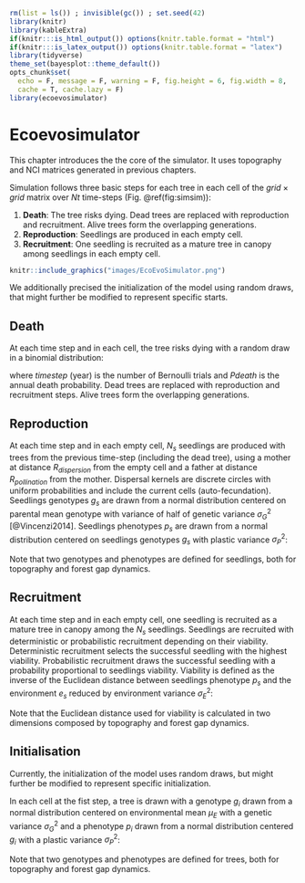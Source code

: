 ```r
rm(list = ls()) ; invisible(gc()) ; set.seed(42)
library(knitr)
library(kableExtra)
if(knitr:::is_html_output()) options(knitr.table.format = "html") 
if(knitr:::is_latex_output()) options(knitr.table.format = "latex") 
library(tidyverse)
theme_set(bayesplot::theme_default())
opts_chunk$set(
  echo = F, message = F, warning = F, fig.height = 6, fig.width = 8,
  cache = T, cache.lazy = F)
library(ecoevosimulator)
```

# Ecoevosimulator

This chapter introduces the the core of the simulator.
It uses topography and NCI matrices generated in previous chapters.

Simulation follows three basic steps for each tree in each cell of the $grid \times grid$ matrix over $Nt$ time-steps (Fig. \@ref(fig:simsim)):

1. **Death**: The tree risks dying. Dead trees are replaced with reproduction and recruitment. Alive trees form the overlapping generations.
1. **Reproduction**: Seedlings are produced in each empty cell.
1. **Recruitment**: One seedling is recruited as a mature tree in canopy among seedlings in each empty cell.

```r
knitr::include_graphics("images/EcoEvoSimulator.png")
```

We additionally precised the initialization of the model using random draws,
that might further be modified to represent specific starts.

## Death

At each time step and in each cell, 
the tree risks dying with a random draw in a binomial distribution:

\begin{equation} 
  Death \sim \mathcal B(timestep, Pdeath)
\end{equation} 

where $timestep$ (year) is the number of Bernoulli trials and $Pdeath$ is the annual death probability.
Dead trees are replaced with reproduction and recruitment steps. 
Alive trees form the overlapping generations.

## Reproduction

At each time step and in each empty cell,
$N_s$ seedlings are produced with trees from the previous time-step (including the dead tree),
using a mother at distance $R_{dispersion}$ from the empty cell and a father at distance $R_{pollination}$ from the mother.
Dispersal kernels are discrete circles with uniform probabilities and include the current cells (auto-fecundation).
Seedlings genotypes $g_s$ are drawn from a normal distribution centered on parental mean genotype with variance of half of genetic variance $\sigma^2_G$ [@Vincenzi2014].
Seedlings phenotypes $p_s$ are drawn from a normal distribution centered on seedlings genotypes $g_s$ with plastic variance $\sigma^2_P$:

\begin{equation} 
  p_s \sim \mathcal N(a_s,\sigma^2_P) \\
  g_s \sim \mathcal N(\frac{a_{P1}+a_{P2}}{2},\frac{\sigma^2_G}{2})
\end{equation} 

Note that two genotypes and phenotypes are defined for seedlings, both for topography and forest gap dynamics.

## Recruitment

At each time step and in each empty cell,
one seedling is recruited as a mature tree in canopy among the $N_s$ seedlings.
Seedlings are recruited with deterministic or probabilistic recruitment depending on their viability.
Deterministic recruitment selects the successful seedling with the highest viability.
Probabilistic recruitment draws the successful seedling with a probability proportional to seedlings viability.
Viability is defined as the inverse of the Euclidean distance between seedlings phenotype $p_s$ and the environment $e_s$ reduced by environment variance $\sigma^2_E$:

\begin{equation} 
  viability_s = \frac{1}{\sqrt{(\frac{p_s - e_s}{\sigma^2_E})^2}}
\end{equation} 

Note that the Euclidean distance used for viability is calculated in two dimensions composed by topography and forest gap dynamics.

## Initialisation

Currently, the initialization of the model uses random draws, 
but might further be modified to represent specific initialization.

In each cell at the fist step, 
a tree is drawn with a genotype $g_i$ drawn from a normal distribution centered on environmental mean $\mu_E$ with a genetic variance $\sigma^2_G$
and a phenotype $p_i$ drawn from a normal distribution centered $g_i$ with a plastic variance $\sigma^2_P$:

\begin{equation} 
  p_i \sim \mathcal N(g_i, \sigma^2_E) \\
  g_i \sim N(\mu_E, \sigma^2_G)
\end{equation} 

Note that two genotypes and phenotypes are defined for trees, both for topography and forest gap dynamics.
